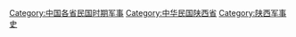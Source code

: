 [[Category:中国各省民国时期军事|Category:中国各省民国时期军事]]
[[Category:中华民国陕西省|Category:中华民国陕西省]]
[[Category:陕西军事史|Category:陕西军事史]]